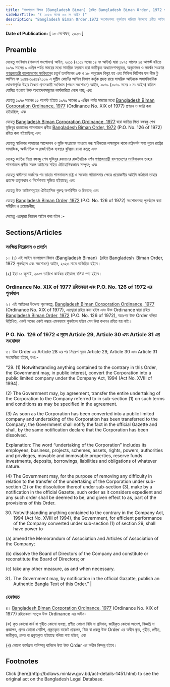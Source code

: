 ```yaml
---
title: "বাংলাদেশ বিমান (Bangladesh Biman) (রহিত Bangladesh Biman Order, 1972 পুনর্বহাল এবং সংশোধন) আইন, ২০২৩"
sidebarTitle: "( ২০২৩ সনের ৩৩ নং আইন )"
description: "Bangladesh Biman Order,1972 সংশোধনসহ পুনর্বহাল করিবার উদ্দেশ্যে প্রণীত আইন"
---
```


**Date of Publication:** [ ১৮ সেপ্টেম্বর, ২০২৩ ]

## Preamble

যেহেতু সংবিধান (পঞ্চদশ সংশোধন) আইন, ২০১১ (২০১১ সনের ১৪ নং আইন) দ্বারা ১৯৭৫ সালের ১৫ আগস্ট হইতে ১৯৭৯ সালের ৯ এপ্রিল পর্যন্ত সময়ের মধ্যে সামরিক ফরমান দ্বারা জারীকৃত অধ্যাদেশসমূহের, অনুমোদন ও সমর্থন সংক্রান্ত [গণপ্রজাতন্ত্রী বাংলাদেশের সংবিধান](/act-957.html "গণপ্রজাতন্ত্রী বাংলাদেশের সংবিধান")ের চতুর্থ তপশিলের ৩ক ও ১৮ অনুচ্ছেদ বিলুপ্ত হয় এবং সিভিল পিটিশন ফর লীভ টু আপিল নং ১০৪৪-১০৪৫/২০০৯ এ সুপ্রীম কোর্টের আপিল বিভাগ কর্তৃক প্রদত্ত রায়ে সামরিক আইনকে অসাংবিধানিক ঘোষণাপূর্বক উহার বৈধতা প্রদানকারী সংবিধান (পঞ্চম সংশোধন) আইন, ১৯৭৯ (১৯৭৯ সনের ১ নং আইন) বাতিল ঘোষিত হওয়ায় উক্ত অধ্যাদেশসমূহের কার্যকারিতা লোপ পায়; এবং

যেহেতু ১৯৭৫ সালের ১৫ আগস্ট হইতে ১৯৭৯ সালের ৯ এপ্রিল পর্যন্ত সময়ের মধ্যে [Bangladesh Biman Corporation Ordinance, 1977](/laws/act-543 "Bangladesh Biman Corporation Ordinance, 1977") (Ordinance No. XIX of 1977) প্রণয়ন ও জারি করা হইয়াছিল; এবং

যেহেতু [Bangladesh Biman Corporation Ordinance, 1977](/laws/act-543 "Bangladesh Biman Corporation Ordinance, 1977") দ্বারা জাতির পিতা বঙ্গবন্ধু শেখ মুজিবুর রহমানের শাসনামলে প্রণীত [Bangladesh Biman Order, 1972](/laws/act-1461 "Bangladesh Biman Order, 1972") (P.O. No. 126 of 1972) রহিত করা হইয়াছিল; এবং

যেহেতু স্বাধিকার আদায়ের আন্দোলন ও মুক্তি সংগ্রামের মাধ্যমে লব্ধ স্বাধীনতার লক্ষ্যমূলে থাকে রাষ্ট্রদর্শন যাহা নূতন রাষ্ট্রের সামাজিক, অর্থনৈতিক ও রাজনৈতিক ব্যবস্থার বুনিয়াদ রচনা করে; এবং

যেহেতু জাতির পিতা বঙ্গবন্ধু শেখ মুজিবুর রহমানের রাজনৈতিক দর্শন [গণপ্রজাতন্ত্রী বাংলাদেশের সংবিধান](/act-957.html "গণপ্রজাতন্ত্রী বাংলাদেশের সংবিধান")সহ তাহার শাসনামলে প্রণীত সকল আইনের সহিত ঐতিহাসিকভাবে সম্পৃক্ত; এবং

যেহেতু স্বাধীনতা অর্জনের পর তাহার শাসনামলে রাষ্ট্র ও সরকার পরিচালনার ক্ষেত্রে প্রয়োজনীয় আইনি কাঠামো তাহার প্রত্যক্ষ তত্ত্বাবধান ও নির্দেশনায় সৃজিত হইয়াছে; এবং

যেহেতু উক্ত আইনসমূহের ঐতিহাসিক গুরুত্ব অপরিসীম ও চিরন্তন; এবং

যেহেতু [Bangladesh Biman Order, 1972](/laws/act-1461 "Bangladesh Biman Order, 1972") (P.O. No. 126 of 1972) সংশোধনসহ পুনর্বহাল করা সমীচীন ও প্রয়োজনীয়;

সেহেতু এতদ্দ্বারা নিম্নরূপ আইন করা হইল :-

## Sections/Articles

### সংক্ষিপ্ত শিরোনাম ও প্রবর্তন

১। (১) এই আইন বাংলাদেশ বিমান (Bangladesh Biman)  (রহিত Bangladesh  Biman Order, 1972 পুনর্বহাল এবং সংশোধন) আইন, ২০২৩ নামে অভিহিত হইবে।

(২) ইহা ১১ জুলাই, ২০০৭ তারিখে কার্যকর হইয়াছে বলিয়া গণ্য হইবে।

### Ordinance No. XIX of 1977 রহিতকরণ এবং P.O. No. 126 of 1972 এর পুনর্বহাল

২। এই আইনের উদ্দেশ্য পূরণকল্পে, [Bangladesh Biman Corporation Ordinance, 1977](/laws/act-543 "Bangladesh Biman Corporation Ordinance, 1977") (Ordinance No. XIX of 1977), এতদ্দ্বারা রহিত করা হইল এবং উক্ত Ordinance দ্বারা রহিত [Bangladesh Biman Order, 1972](/laws/act-1461 "Bangladesh Biman Order, 1972") (P.O. No. 126 of 1972), অতঃপর উক্ত Order বলিয়া উল্লিখিত, একই সনের একই নম্বরে এমনভাবে পুনর্বহাল হইবে যেন উহা কখনও রহিত হয় নাই।

### P O. No. 126 of 1972 এ নূতন Article 29, Article 30 এবং Article 31 এর সংযোজন

৩। উক্ত Order এর Article 28 এর পর নিম্নরূপ নূতন Article 29, Article 30 এবং Article 31 সংযোজিত হইবে, যথা:-

“29. (1) Notwithstanding anything contained to the contrary in this Order, the Government may, in public interest, convert the Corporation into a public limited company under the Company Act, 1994 (Act No. XVIII of 1994).

(2) The Government may, by agreement, transfer the entire undertaking of the Corporation to the Company referred to in sub-section (1) on such terms and conditions as may be specified in the agreement.

(3) As soon as the Corporation has been converted into a public limited company and undertaking of the Corporation has been transferred to the Company, the Government shall notify the fact in the official Gazette and shall, by the same notification declare that the Corporation has been dissolved.

Explanation: The word “undertaking of the Corporation” includes its employees, business, projects, schemes, assets, rights, powers, authorities and privileges, movable and immovable properties, reserve funds investments, deposits, borrowings, liabilities and obligations of whatever nature.

(4) The Government may, for the purpose of removing any difficulty in relation to the transfer of the undertaking of the Corporation under sub-section (2) or the dissolution thereof under sub-section (3), make by a notification in the official Gazette, such order as it considers expedient and any such order shall be deemed to be, and given effect to as, part of the provisions of this Order.

30. Notwithstanding anything contained to the contrary in the Company Act, 1994 (Act No. XVIII of 1994), the Government, for efficient performance of the Company converted under sub-section (1) of section 29, shall have power to-

(a) amend the Memorandum of Association and Articles of Association of the Company;

(b) dissolve the Board of Directors of the Company and constitute or reconstitute the Board of Directors; or

(c) take any other measure, as and when necessary.

31. The Government may, by notification in the official Gazatte, publish an Authentic Bangla Text of this Order.” |

### হেফাজত

৪। [Bangladesh Biman Corporation Ordinance, 1977](/laws/act-543 "Bangladesh Biman Corporation Ordinance, 1977") (Ordinance No. XIX of 1977) রহিতকরণ সত্ত্বেও উক্ত Ordinance এর অধীন-

(ক) কৃত কোনো কার্য বা গৃহীত কোনো ব্যবস্থা, প্রণীত কোনো বিধি বা প্রবিধান, জারীকৃত কোনো আদেশ, বিজ্ঞপ্তি বা প্রজ্ঞাপন, প্রদত্ত কোনো নোটিশ, প্রস্তুতকৃত বাজেট প্রাক্কলন, স্কিম বা প্রকল্প উক্ত Order এর অধীন কৃত, গৃহীত, প্রণীত, জারীকৃত, প্রদত্ত বা প্রস্তুতকৃত হইয়াছে বলিয়া গণ্য হইবে; এবং

(খ) কোনো কার্যক্রম অনিষ্পন্ন থাকিলে উহা উক্ত Order এর অধীন নিষ্পন্ন হইবে।

## Footnotes

<Note>
  Click [here](http://bdlaws.minlaw.gov.bd/act-details-1451.html) to see the original act on the Bangladesh Legal Database.
</Note>
